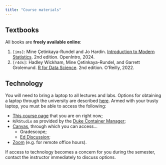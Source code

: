 ```yaml
---
title: "Course materials"
---
```


## Textbooks

All books are **freely available online**:

1.  `[ims]`: Mine Çetinkaya-Rundel and Jo Hardin. [Introduction to Modern Statistics](https://openintro-ims2.netlify.app/). 2nd edition. OpenIntro, 2024.
2.  `[r4ds]`: Hadley Wickham, Mine Çetinkaya-Rundel, and Garrett Grolemund. [R for Data Science](https://r4ds.hadley.nz/). 2nd edition. O'Reilly, 2022.

## Technology

You will need to bring a laptop to all lectures and labs. Options for obtaining a laptop through the university are described [here](https://sta101-f24.github.io/course-resources.html#course-costs). Armed with your trusty laptop, you must be able to access the following:

-   [This course page](https://sta101-f24.github.io/) that you are on right now;
-   `R`/`RStudio` as provided by the [Duke Container Manager](https://cmgr.oit.duke.edu/containers);
-   [Canvas](https://go.canvas.duke.edu/), through which you can access...
    -   Gradescope;
    -   [Ed Discussion](https://edstem.org/us/courses/64268/discussion/);
-   [Zoom](https://duke.zoom.us/) (e.g. for remote office hours).

If access to technology becomes a concern for you during the semester, contact the instructor immediately to discuss options.
